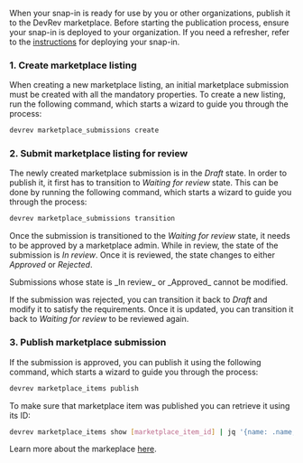 When your snap-in is ready for use by you or other organizations, publish it to the DevRev marketplace. Before starting the publication process, ensure your snap-in is deployed to your organization. If you need a refresher, refer to the [instructions](/snapin-development/adaas/development-guide/getting-started#publishing-the-snap-in) for deploying your snap-in.

### 1. Create marketplace listing

When creating a new marketplace listing, an initial marketplace submission must be created with all the mandatory properties. To create a new listing, run the following command, which starts a wizard to guide you through the process:

```bash
devrev marketplace_submissions create
```

### 2. Submit marketplace listing for review

The newly created marketplace submission is in the _Draft_ state. In order to publish it, it first has to transition to _Waiting for review_ state. This can be done by running the following command, which starts a wizard to guide you through the process:

```bash
devrev marketplace_submissions transition
```

Once the submission is transitioned to the _Waiting for review_ state, it needs to be approved by a marketplace admin. While in review, the state of the submission is _In review_. Once it is reviewed, the state changes to either _Approved_ or _Rejected_.

<Callout intent="note">
  Submissions whose state is _In review_ or _Approved_ cannot be modified.
</Callout>

If the submission was rejected, you can transition it back to _Draft_ and modify it to satisfy the requirements. Once it is updated, you can transition it back to _Waiting for review_ to be reviewed again.

### 3. Publish marketplace submission

If the submission is approved, you can publish it using the following command, which starts a wizard to guide you through the process:

```bash
devrev marketplace_items publish
```

To make sure that marketplace item was published you can retrieve it using its ID:

```bash
devrev marketplace_items show [marketplace_item_id] | jq '{name: .name, id: .id, state: .state}'
```

Learn more about the markeplace [here](/snapin-development/marketplace-listings).

